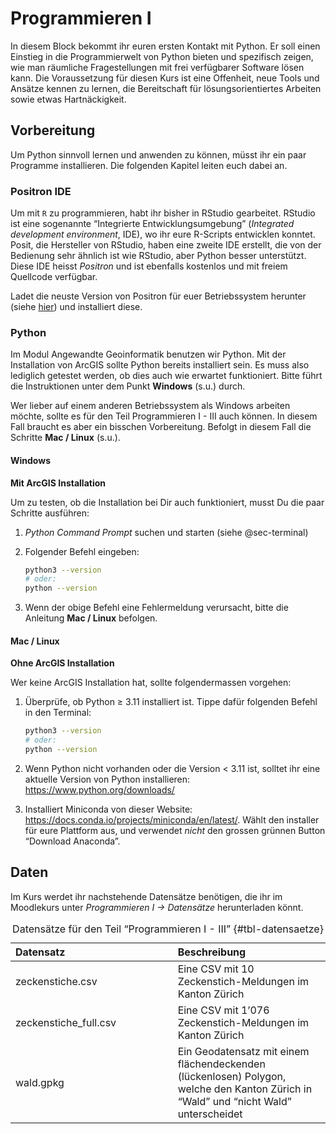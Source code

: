 # Programmieren I {#sec-intro-cig1}

In diesem Block bekommt ihr euren ersten Kontakt mit Python. Er soll einen Einstieg in die Programmierwelt von Python bieten und spezifisch zeigen, wie man räumliche Fragestellungen mit frei verfügbarer Software lösen kann. 
Die Voraussetzung für diesen Kurs ist eine Offenheit, neue Tools und Ansätze kennen zu lernen, die Bereitschaft für lösungsorientiertes Arbeiten sowie etwas Hartnäckigkeit. 

## Vorbereitung

Um Python sinnvoll lernen und anwenden zu können, müsst ihr ein paar Programme installieren. Die folgenden Kapitel leiten euch dabei an.

### Positron IDE

Um mit `R` zu programmieren, habt ihr bisher in RStudio gearbeitet. RStudio ist eine sogenannte "Integrierte Entwicklungsumgebung" (*Integrated development environment*, IDE), wo ihr eure R-Scripts entwicklen konntet. Posit, die Hersteller von RStudio, haben eine zweite IDE erstellt, die von der Bedienung sehr ähnlich ist wie RStudio, aber Python besser unterstützt. Diese IDE heisst *Positron* und ist ebenfalls kostenlos und mit freiem Quellcode verfügbar.  

Ladet die neuste Version von Positron für euer Betriebssystem herunter (siehe [hier](https://github.com/posit-dev/positron/releases)) und installiert diese. 

### Python 

Im Modul Angewandte Geoinformatik benutzen wir Python. Mit der Installation von ArcGIS sollte Python bereits installiert sein. Es muss also lediglich getestet werden, ob dies auch wie erwartet funktioniert. Bitte führt die Instruktionen unter dem Punkt **Windows** (s.u.) durch.

Wer lieber auf einem anderen Betriebssystem als Windows arbeiten möchte, sollte es für den Teil Programmieren I - III auch können. In diesem Fall braucht es aber ein bisschen Vorbereitung. Befolgt in diesem Fall die Schritte **Mac / Linux** (s.u.).




:::{.panel-tabset}


#### Windows {#sec-mit-arcgis}

**Mit ArcGIS Installation**

Um zu testen, ob die Installation bei Dir auch funktioniert, musst Du die paar Schritte ausführen:

1. *Python Command Prompt* suchen und starten (siehe @sec-terminal)
2. Folgender Befehl eingeben: 

    ```bash
    python3 --version   
    # oder:
    python --version
    ```
3. Wenn der obige Befehl eine Fehlermeldung verursacht, bitte die Anleitung **Mac / Linux** befolgen.


#### Mac / Linux {#sec-ohne-arcgis}

**Ohne ArcGIS Installation**

Wer keine ArcGIS Installation hat, sollte folgendermassen vorgehen:

1. Überprüfe, ob Python ≥ 3.11 installiert ist. Tippe dafür folgenden Befehl in den Terminal:

    ```bash
    python3 --version   
    # oder:
    python --version
    ```
2. Wenn Python nicht vorhanden oder die Version < 3.11 ist, solltet ihr eine aktuelle Version von Python installieren: <https://www.python.org/downloads/>
3. Installiert Miniconda von dieser Website: <https://docs.conda.io/projects/miniconda/en/latest/>. Wählt den installer für eure Plattform aus, und verwendet *nicht* den grossen grünnen Button "Download Anaconda".


:::


## Daten

Im Kurs werdet ihr nachstehende Datensätze benötigen, die ihr im Moodlekurs unter *Programmieren I → Datensätze* herunterladen könnt.

| Datensatz              | Beschreibung          |
|:-----------------------|:----------------------|                     
| zeckenstiche.csv       | Eine CSV mit 10 Zeckenstich-Meldungen im Kanton Zürich |
| zeckenstiche_full.csv  | Eine CSV mit 1'076 Zeckenstich-Meldungen im Kanton Zürich |
| wald.gpkg | Ein Geodatensatz mit einem flächendeckenden (lückenlosen) Polygon, welche den Kanton Zürich in "Wald" und "nicht Wald" unterscheidet |
: Datensätze für den Teil "Programmieren I - III" {#tbl-datensaetze}

